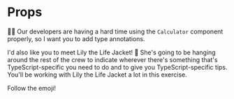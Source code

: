 # Props

👨‍💼 Our developers are having a hard time using the `Calculator` component
properly, so I want you to add type annotations.

I'd also like you to meet Lily the Life Jacket! 🦺 She's going to be hanging
around the rest of the crew to indicate wherever there's something that's
TypeScript-specific you need to do and to give you TypeScript-specific tips.
You'll be working with Lily the Life Jacket a lot in this exercise.

Follow the emoji!
